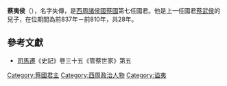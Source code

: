 '''蔡夷侯'''（{{bd|？||前809年|？|catIdx=J}}），名字失傳，是[[西周|西周]][[諸侯國|諸侯國]][[蔡國|蔡國]]第七任國君。他是上一任國君[[蔡武侯|蔡武侯]]的兒子，在位期間為前837年－前810年，共28年。

==參考文獻==
*[[司馬遷|司馬遷]]《史記》卷三十五《管蔡世家》第五

{{start box}}
{{s-before|[[蔡武侯|蔡武侯]]}}
{{s-title|[[蔡國|蔡國]]君主|在位期間前837年－前810年}}
{{s-after|[[蔡釐侯|蔡-{釐}-侯]]}}
{{end box}}

{{蔡國君主}}

[[Category:蔡國君主|Category:蔡國君主]]
[[Category:西周政治人物|Category:西周政治人物]]
[[Category:谥夷|Category:谥夷]]